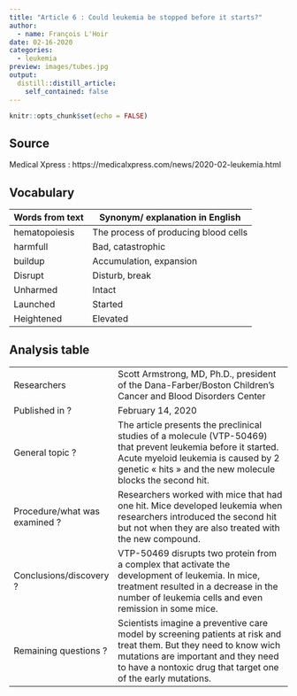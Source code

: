 ```yaml
---
title: "Article 6 : Could leukemia be stopped before it starts?"
author:
  - name: François L'Hoir
date: 02-16-2020
categories:
  - leukemia
preview: images/tubes.jpg
output:
  distill::distill_article:
    self_contained: false
---
```


```r
knitr::opts_chunk$set(echo = FALSE)
```

## Source
Medical Xpress : https://medicalxpress.com/news/2020-02-leukemia.html 

## Vocabulary

| Words from text | Synonym/ explanation in English      |
| --------------- | ------------------------------------ |
| hematopoiesis   | The process of producing blood cells |
| harmfull        | Bad, catastrophic                    |
| buildup         | Accumulation, expansion              |
| Disrupt         | Disturb, break                       |
| Unharmed        | Intact                               |
| Launched        | Started                              |
| Heightened      | Elevated                             |

## Analysis table 

|                               |                                                                                                                                                                                                                            |
| ----------------------------- | -------------------------------------------------------------------------------------------------------------------------------------------------------------------------------------------------------------------------- |
| Researchers                   | Scott Armstrong, MD, Ph.D., president of the Dana-Farber/Boston Children's Cancer and Blood Disorders Center                                                                                                               |
| Published in ?                | February 14, 2020                                                                                                                                                                                                          |
| General topic ?               | The article presents the preclinical studies of a molecule (VTP-50469) that prevent leukemia before it started. Acute myeloid leukemia is caused by 2 genetic « hits » and the new molecule blocks the second hit.         |
| Procedure/what was examined ? | Researchers worked with mice that had one hit. Mice developed leukemia when researchers introduced the second hit but not when they are also treated with the new compound.                                                |
| Conclusions/discovery ?       | VTP-50469 disrupts two protein from a complex that activate the development of leukemia. In mice, treatment resulted in a decrease in the number of leukemia cells and even remission in some mice.                        |
| Remaining questions ?         | Scientists imagine a preventive care model by screening patients at risk and treat them. But they need to know wich mutations are important and they need to have a nontoxic drug that target one of the early mutations.  |

